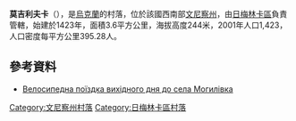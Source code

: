 {{coord|49|5|49|N|28|17|33|E|scale:30000|display=title}}

'''莫吉利夫卡'''（{{lang-uk|Могилівка}}），是[[烏克蘭|烏克蘭]]的村落，位於該國西南部[[文尼察州|文尼察州]]，由[[日梅林卡區|日梅林卡區]]負責管轄，始建於1423年，面積3.6平方公里，海拔高度244米，2001年人口1,423，人口密度每平方公里395.28人。

==參考資料==
* [http://velo-travel.com/travel/nachinayushhie-velosipedisty.html Велосипедна поїздка вихідного дня до села Могилівка]

[[Category:文尼察州村落|Category:文尼察州村落]]
[[Category:日梅林卡區村落|Category:日梅林卡區村落]]


{{Vinnytsia-geo-stub}}